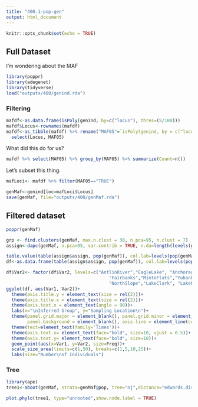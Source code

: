 ```yaml
---
title: "400.1-pop-gen"
output: html_document
---
```


```r
knitr::opts_chunk$set(echo = TRUE)
```

## Full Dataset
I'm wondering about the MAF

```r
library(poppr)
library(adegenet)
library(tidyverse)
load("outputs/400/genind.rda")
```

### Filtering

```r

mafdf<-as.data.frame(isPoly(genind, by=c("locus"), thres=(5/100)))
mafdf$Locus<-rownames(mafdf)
mafdf<-as_tibble(mafdf) %>% rename("MAF05"=`isPoly(genind, by = c("locus"), thres = (5/100))`) %>%
  select(Locus, MAF05)
```

What did this do for us?

```r
mafdf %>% select(MAF05) %>% group_by(MAF05) %>% summarize(Count=n())
```

Let's subset this thing.

```r
mafLoci<- mafdf %>% filter(MAF05=="TRUE")

genMaf<-genind[loc=mafLoci$Locus]
save(genMaf, file="outputs/400/genMaf.rda")
```

## Filtered dataset
```r
poppr(genMaf)
```


```r
grp <- find.clusters(genMaf, max.n.clust = 30, n.pca=95, n.clust = 7)
assign<-dapc(genMaf, n.pca=95, var.contrib = TRUE, n.da=length(levels(grp$grp))-1, pop=grp$grp)

table.value(table(assign$assign, pop(genMaf)), col.lab=levels(pop(genMaf)))
df<-as.data.frame(table(assign$assign, pop(genMaf)), col.lab=levels(pop(genMaf))) %>% filter(Freq > 0)

df$Var2<- factor(df$Var2, levels=c("AntlinRiver","EagleLake", "AnchorageBowl", "Kenai",
                                       "Fairbanks","MintoFlats","YukonFlats", "Selawik",
                                       "NorthSlope","LakeClark", "LakeNerka"))        
ggplot(df, aes(Var1, Var2))+
  theme(axis.title.y = element_text(size = rel(2)))+
  theme(axis.title.x = element_text(size = rel(2)))+
  theme(axis.text.x = element_text(angle = 90))+
  labs(x="\nInferred Group", y="Sampling Location\n")+
  theme(panel.grid.major = element_blank(), panel.grid.minor = element_blank(),
        panel.background = element_blank(), axis.line = element_line(colour = "black"))+
  theme(text=element_text(family='Times'))+
  theme(axis.text.x= element_text(face="bold", size=10, vjust = 0.5))+
  theme(axis.text.y= element_text(face="bold", size=10))+
  geom_point(aes(x=Var1, y=Var2, size=Freq))+
  scale_size_area(limits=c(1,50), breaks=c(1,5,10,25))+
  labs(size="Number\nof Individuals")
```

### Tree

```r
library(ape)
tree1<-aboot(genMaf, strata=genMaf@pop, tree="nj",distance="edwards.dist",missing="mean", cutoff=50, sample=1000) 

plot.phylo(tree1, type="unrooted",show.node.label = TRUE)
```